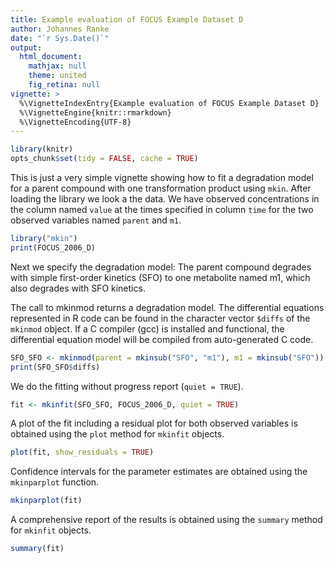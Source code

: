 ---
title: Example evaluation of FOCUS Example Dataset D
author: Johannes Ranke
date: "`r Sys.Date()`"
output:
  html_document:
    mathjax: null
    theme: united
    fig_retina: null
vignette: >
  %\VignetteIndexEntry{Example evaluation of FOCUS Example Dataset D}
  %\VignetteEngine{knitr::rmarkdown}
  %\VignetteEncoding{UTF-8}
---

```{r, include = FALSE}
library(knitr)
opts_chunk$set(tidy = FALSE, cache = TRUE)
```

This is just a very simple vignette showing how to fit a degradation model for a parent 
compound with one transformation product using `mkin`.  After loading the
library we look a the data. We have observed concentrations in the column named
`value` at the times specified in column `time` for the two observed variables
named `parent` and `m1`.


```{r data}
library("mkin")
print(FOCUS_2006_D)
```

Next we specify the degradation model: The parent compound degrades with simple first-order
kinetics (SFO) to one metabolite named m1, which also degrades with SFO kinetics.

The call to mkinmod returns a degradation model. The differential equations represented in 
R code can be found in the character vector `$diffs` of the `mkinmod` object. If
a C compiler (gcc) is installed and functional, the differential equation model will
be compiled from auto-generated C code.

```{r model}
SFO_SFO <- mkinmod(parent = mkinsub("SFO", "m1"), m1 = mkinsub("SFO"))
print(SFO_SFO$diffs)
```

We do the fitting without progress report (`quiet = TRUE`).


```{r fit}
fit <- mkinfit(SFO_SFO, FOCUS_2006_D, quiet = TRUE)
```

A plot of the fit including a residual plot for both observed variables is obtained
using the `plot` method for `mkinfit` objects.

```{r plot, fig.height = 5}
plot(fit, show_residuals = TRUE)
```

Confidence intervals for the parameter estimates are obtained using the `mkinparplot` function.


```{r plot_2, fig.height = 4}
mkinparplot(fit)
```

A comprehensive report of the results is obtained using the `summary` method for `mkinfit`
objects.


```{r}
summary(fit)
```
